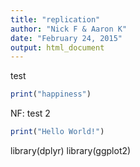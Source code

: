```yaml
---
title: "replication"
author: "Nick F & Aaron K"
date: "February 24, 2015"
output: html_document
---
```


test

```r
print("happiness")
```

NF: test 2

```r
print("Hello World!")
```

library(dplyr)
library(ggplot2)

